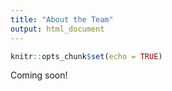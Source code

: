 ```yaml
---
title: "About the Team"
output: html_document
---
```


```r
knitr::opts_chunk$set(echo = TRUE)
```

Coming soon!

